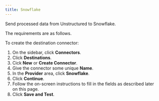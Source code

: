 ```yaml
---
title: Snowflake
---
```


Send processed data from Unstructured to Snowflake.

The requirements are as follows.


<SnowflakePrerequisites />

To create the destination connector:

1. On the sidebar, click **Connectors**.
2. Click **Destinations**.
3. Cick **New** or **Create Connector**.
4. Give the connector some unique **Name**.
5. In the **Provider** area, click **Snowflake**.
6. Click **Continue**. 
7. Follow the on-screen instructions to fill in the fields as described later on this page.
8. Click **Save and Test**.


<SnowflakeFields />
